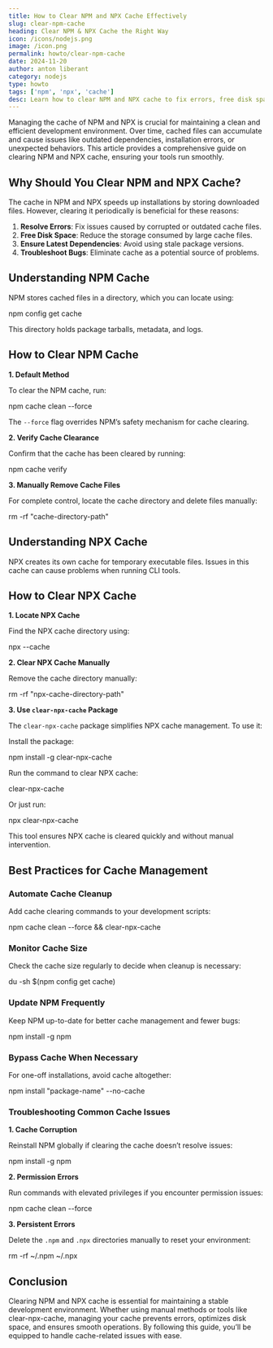 ```yaml
---
title: How to Clear NPM and NPX Cache Effectively
slug: clear-npm-cache
heading: Clear NPM & NPX Cache the Right Way
icon: /icons/nodejs.png
image: /icon.png
permalink: howto/clear-npm-cache
date: 2024-11-20
author: anton liberant
category: nodejs
type: howto
tags: ['npm', 'npx', 'cache']
desc: Learn how to clear NPM and NPX cache to fix errors, free disk space, and ensure smooth package management with manual steps and tools like clear-npx-cache.
---
```


Managing the cache of NPM and NPX is crucial for maintaining a clean and efficient development environment. Over time, cached files can accumulate and cause issues like outdated dependencies, installation errors, or unexpected behaviors. This article provides a comprehensive guide on clearing NPM and NPX cache, ensuring your tools run smoothly.

## Why Should You Clear NPM and NPX Cache?

The cache in NPM and NPX speeds up installations by storing downloaded files. However, clearing it periodically is beneficial for these reasons:

1. **Resolve Errors**: Fix issues caused by corrupted or outdated cache files.
2. **Free Disk Space**: Reduce the storage consumed by large cache files.
3. **Ensure Latest Dependencies**: Avoid using stale package versions.
4. **Troubleshoot Bugs**: Eliminate cache as a potential source of problems.

## Understanding NPM Cache

NPM stores cached files in a directory, which you can locate using:

<div className='code-cmd'>npm config get cache</div>

This directory holds package tarballs, metadata, and logs.

## How to Clear NPM Cache

**1. Default Method**

To clear the NPM cache, run:

<div className='code-cmd'>npm cache clean --force</div>

The `--force` flag overrides NPM’s safety mechanism for cache clearing.

**2. Verify Cache Clearance**

Confirm that the cache has been cleared by running:

<div className='code-cmd'>npm cache verify</div>

**3. Manually Remove Cache Files**

For complete control, locate the cache directory and delete files manually:

<div className='code-cmd'>rm -rf "cache-directory-path"</div>

## Understanding NPX Cache

NPX creates its own cache for temporary executable files. Issues in this cache can cause problems when running CLI tools.

## How to Clear NPX Cache

**1. Locate NPX Cache**

Find the NPX cache directory using:

<div className='code-cmd'>npx --cache</div>

**2. Clear NPX Cache Manually**

Remove the cache directory manually:

<div className='code-cmd'>rm -rf "npx-cache-directory-path"</div>

**3. Use `clear-npx-cache` Package**

The `clear-npx-cache` package simplifies NPX cache management. To use it:

Install the package:

<div className='code-cmd'>npm install -g clear-npx-cache</div>

Run the command to clear NPX cache:

<div className='code-cmd'>clear-npx-cache</div>

Or just run:

<div className='code-cmd'>npx clear-npx-cache</div>

This tool ensures NPX cache is cleared quickly and without manual intervention.

## Best Practices for Cache Management

### Automate Cache Cleanup

Add cache clearing commands to your development scripts:

<div className='code-cmd'>npm cache clean --force && clear-npx-cache</div>

### Monitor Cache Size

Check the cache size regularly to decide when cleanup is necessary:

<div className='code-cmd'>du -sh $(npm config get cache)</div>

### Update NPM Frequently

Keep NPM up-to-date for better cache management and fewer bugs:

<div className='code-cmd'>npm install -g npm</div>

### Bypass Cache When Necessary

For one-off installations, avoid cache altogether:

<div className='code-cmd'>npm install "package-name" --no-cache</div>

### Troubleshooting Common Cache Issues

**1. Cache Corruption**

Reinstall NPM globally if clearing the cache doesn’t resolve issues:

<div className='code-cmd'>npm install -g npm</div>

**2. Permission Errors**

Run commands with elevated privileges if you encounter permission issues:

<div className='code-cmd'>npm cache clean --force</div>

**3. Persistent Errors**

Delete the `.npm` and `.npx` directories manually to reset your environment:

<div className='code-cmd'>rm -rf ~/.npm ~/.npx</div>

## Conclusion

Clearing NPM and NPX cache is essential for maintaining a stable development environment. Whether using manual methods or tools like clear-npx-cache, managing your cache prevents errors, optimizes disk space, and ensures smooth operations. By following this guide, you’ll be equipped to handle cache-related issues with ease.
